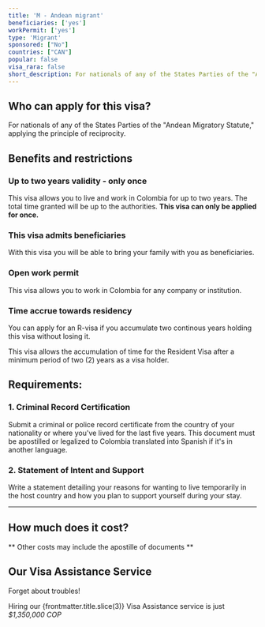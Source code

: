 ```yaml
---
title: 'M - Andean migrant'
beneficiaries: ['yes']
workPermit: ['yes']
type: 'Migrant'
sponsored: ["No"]
countries: ["CAN"]
popular: false
visa_rara: false
short_description: For nationals of any of the States Parties of the "Andean Migratory Statute," applying the principle of reciprocity.
---
```


## Who can apply for this visa?

For nationals of any of the States Parties of the "Andean Migratory Statute," applying the principle of reciprocity.

## Benefits and restrictions

### **Up to two years validity - only once**

This visa allows you to live and work in Colombia for up to two years. The total time granted will be up to the authorities. **This visa can only be applied for once.**

### **This visa admits beneficiaries**

With this visa you will be able to bring your family with you as beneficiaries.

### Open **work permit**

This visa allows you to work in Colombia for any company or institution.

### Time accrue towards residency

You can apply for an R-visa if you accumulate two continous years holding this visa without losing it.

This visa allows the accumulation of time for the Resident Visa after a minimum period of two (2) years as a visa holder.

## Requirements:

### **1.  Criminal Record Certification**

Submit a criminal or police record certificate from the country of your nationality or where you've lived for the last five years. This document must be apostilled or legalized to Colombia translated into Spanish if it's in another language.

### **2. Statement of Intent and Support**

Write a statement detailing your reasons for wanting to live temporarily in the host country and how you plan to support yourself during your stay.

---
## How much does it cost?

<VisaCosts
    studyFees="54"
    issuanceFees="270"
    apostille={false}
    translation={false}
/>

** Other costs may include the apostille of documents **

## Our Visa Assistance Service

Forget about troubles!

Hiring our {frontmatter.title.slice(3)} Visa Assistance service is just *$1,350,000 COP*